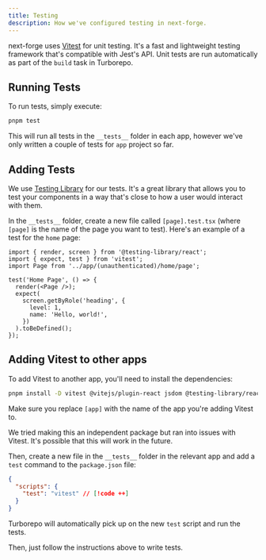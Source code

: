 ```yaml
---
title: Testing
description: How we've configured testing in next-forge.
---
```


next-forge uses [Vitest](https://vitest.dev/) for unit testing. It's a fast and lightweight testing framework that's compatible with Jest's API. Unit tests are run automatically as part of the `build` task in Turborepo.

## Running Tests

To run tests, simply execute:

```bash Terminal
pnpm test
```

This will run all tests in the `__tests__` folder in each app, however we've only written a couple of tests for `app` project so far.

## Adding Tests

We use [Testing Library](https://testing-library.com/) for our tests. It's a great library that allows you to test your components in a way that's close to how a user would interact with them.

In the `__tests__` folder, create a new file called `[page].test.tsx` (where `[page]` is the name of the page you want to test). Here's an example of a test for the `home` page:

```tsx apps/app/__tests__/home.test.tsx
import { render, screen } from '@testing-library/react';
import { expect, test } from 'vitest';
import Page from '../app/(unauthenticated)/home/page';

test('Home Page', () => {
  render(<Page />);
  expect(
    screen.getByRole('heading', {
      level: 1,
      name: 'Hello, world!',
    })
  ).toBeDefined();
});
```

## Adding Vitest to other apps

To add Vitest to another app, you'll need to install the dependencies:

```bash Terminal
pnpm install -D vitest @vitejs/plugin-react jsdom @testing-library/react @testing-library/dom --filter [app]
```

Make sure you replace `[app]` with the name of the app you're adding Vitest to.

<Note>We tried making this an independent package but ran into issues with Vitest. It's possible that this will work in the future.</Note>

Then, create a new file in the `__tests__` folder in the relevant app and add a `test` command to the `package.json` file:

```json apps/[app]/package.json
{
  "scripts": {
    "test": "vitest" // [!code ++]
  }
}
```

Turborepo will automatically pick up on the new `test` script and run the tests.

Then, just follow the instructions above to write tests.
